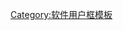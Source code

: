 {{Userbox
  |border-c = #38454d
  |border-s = 0
  |id-c     = #38454d
  |id-s     = 20
  |id-fc    = #b1d6e9
  |info-c   = #212121
  |info-s   = 10
  |info-fc  = #dbdbdb
  |id       = Lr
  |info     = <div class="center"><span style="font-family:思源黑體 Light;">此用户使用<br>'''[[Lightroom|<span style="color:#ffffff">Lightroom </span>]]'''编辑照片</span></div>
  |nocat    = {{{nocat|}}}
  |usercategory = Adobe Photoshop Lightroom 使用者
}}
<noinclude>[[Category:软件用户框模板]]</noinclude>